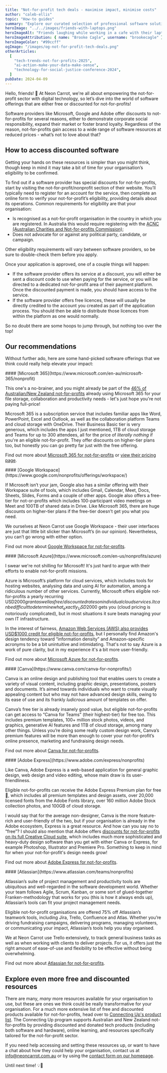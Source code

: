 ```yaml
---
title: "Not-for-profit tech deals - maximise impact, minimise costs"
author: "caleb-ellis"
topic: "How-to guides"
summary: "Explore our curated selection of professional software solutions available at free or discounted rates for not-for-profits. Featuring offers from Microsoft, Google and Adobe, enhance your organisation's impact and elevate your mission with the right tech tools!"
heroImage: "../../images/friends-with-laptops.png"
heroImageAlt: "Friends laughing while working in a cafe with their laptops"
heroImageAttribution: { name: "Brooke Cagle", username: "brookecagle" }
heroImageColor: "#99ccff"
ogImage: "/images/og-not-for-profit-tech-deals.png"
otherArticles:
  [
    "tech-trends-not-for-profits-2025",
    "ai-action-make-your-data-make-sense",
    "technology-for-social-justice-conference-2024",
  ]
pubDate: 2024-04-09
---
```




Hello, friends! 👋 At Neon Carrot, we're all about empowering the not-for-profit sector with digital technology, so let’s dive into the world of software offerings that are either free or discounted for not-for-profits!

Software providers like Microsoft, Google and Adobe offer discounts to not-for-profits for several reasons, either to demonstrate corporate social responsibility, expand their market or foster brand loyalty. Regardless of the reason, not-for-profits gain access to a wide range of software resources at reduced prices - what’s not to love about that?

## How to access discounted software

Getting your hands on these resources is simpler than you might think, though keep in mind it may take a bit of time for your organisation’s eligibility to be confirmed.

To find out if a software provider has special discounts for not-for-profits, start by visiting the not-for-profit/nonprofit section of their website. You’ll typically need to register for an account for the service, then complete an online form to verify your not-for-profit’s eligibility, providing details about its operations. Common requirements for eligibility are that your organisation:

- Is recognised as a not-for-profit organisation in the country in which you are registered. In Australia this would require registering with the [ACNC (Australian Charities and Not-for-profits Commission)](https://www.acnc.gov.au/);
- Does not advocate for or against any political party, candidate, or campaign.

Other eligibility requirements will vary between software providers, so be sure to double-check them before you apply.

Once your application is approved, one of a couple things will happen:

- If the software provider offers its service at a discount, you will either be sent a discount code to use when paying for the service, or you will be directed to a dedicated not-for-profit area of their payment platform. Once the discounted payment is made, you should have access to the service.
- If the software provider offers free licences, these will usually be directly credited to the account you created as part of the application process. You should then be able to distribute those licences from within the platform as one would normally.

So no doubt there are some hoops to jump through, but nothing too over the top!

## Our recommendations

Without further ado, here are some hand-picked software offerings that we think could really help elevate your impact:

<div class="article-image-wrapper spv-6">
  <Picture
    alt="Microsoft 365 logo with their base product offerings"
    class="article-image"
    formats={["webp"]}
    height={400}
    loading="lazy"
    sizes="(min-width: 456px) 760px, 412px"
    src={microsoft365}
    width={760}
    widths={[760, 412]}
  />
</div>
#### [Microsoft 365](https://www.microsoft.com/en-au/microsoft-365/nonprofit)

This one's a no-brainer, and you might already be part of the [46% of Australian/New Zealand not-for-profits](https://www.infoxchange.org/sites/default/files/infoxchanges_2023_digital_technology_in_the_not-for-profit_sector_report.pdf) already using Microsoft 365 for your file storage, collaboration and productivity needs - let's just hope you're not paying full-price!

Microsoft 365 is a subscription service that includes familiar apps like Word, PowerPoint, Excel and Outlook, as well as the collaboration platform Teams and cloud storage with OneDrive. Their Business Basic tier is very generous, which includes the apps I just mentioned, 1TB of cloud storage and Teams for up to 300 attendees, all for the price of _literally nothing_ if you're an eligible not-for-profit. They offer discounts on higher-tier plans too, but honestly you can go pretty far just with the free offering.

Find out more about [Microsoft 365 for not-for-profits](https://www.microsoft.com/en-au/microsoft-365/nonprofit) or [view their pricing page](https://www.microsoft.com/en-au/microsoft-365/enterprise/nonprofit-plans-and-pricing).

<div class="article-image-wrapper spv-6">
  <Picture
    alt="Google Workspace logo with their base product offerings"
    class="article-image"
    formats={["webp"]}
    height={400}
    loading="lazy"
    sizes="(min-width: 456px) 760px, 412px"
    src={googleWorkspace}
    width={760}
    widths={[760, 412]}
  />
</div>
#### [Google Workspace](https://www.google.com/nonprofits/offerings/workspace/)

If Microsoft isn’t your jam, Google also has a similar offering with their Workspace suite of tools, which includes Gmail, Calendar, Meet, Docs, Sheets, Slides, Forms and a couple of other apps. Google also offers a free-tier for not-or-profits which includes 100-participant video meetings on Meet and 100TB of shared data in Drive. Like Microsoft 365, there are huge discounts on higher-tier plans if the free-tier doesn’t get you what you need.

We ourselves at Neon Carrot use Google Workspace - their user interfaces are just that little bit slicker than Microsoft’s (in our opinion). Nevertheless, you can’t go wrong with either option.

Find out more about [Google Workspace for not-for-profits](https://www.google.com/nonprofits/offerings/workspace/).

<div class="article-image-wrapper spv-6">
  <Picture
    alt="Microsoft Azure logo"
    class="article-image"
    formats={["webp"]}
    height={400}
    loading="lazy"
    sizes="(min-width: 456px) 760px, 412px"
    src={microsoftAzure}
    width={760}
    widths={[760, 412]}
  />
</div>
#### [Microsoft Azure](https://www.microsoft.com/en-us/nonprofits/azure)

I swear we're not shilling for Microsoft! It's just hard to argue with their efforts to enable not-for-profit missions.

Azure is Microsoft’s platform for cloud services, which includes tools for hosting websites, analysing data and using AI for automation, among a ridiculous number of other services. Currently, Microsoft offers eligible not-for-profits a yearly recurring USD$2000 grant as well as free/discounted rates on individual cloud services. It can be difficult to determine what _exactly_ USD$2000 gets you (cloud pricing is notoriously complicated), but in most situations it sure beats managing your own IT infrastructure.

In the interest of fairness, [Amazon Web Services (AWS) also provides USD$1000 credit for eligible not-for-profits](https://aws.amazon.com/government-education/nonprofits/), but I personally find Amazon's design tendency toward “information density” and Amazon-specific acronyms to be a bit unintuitive and intimidating. That's not to say Azure is a work of pure clarity, but in my experience it's a bit more user-friendly.

Find out more about [Microsoft Azure for not-for-profits](https://www.microsoft.com/en-us/nonprofits/azure).

<div class="article-image-wrapper spv-6">
  <Picture
    alt="Canva logo with a showcase of some of their templates"
    class="article-image"
    formats={["webp"]}
    height={400}
    loading="lazy"
    sizes="(min-width: 456px) 760px, 412px"
    src={canva}
    width={760}
    widths={[760, 412]}
  />
</div>
#### [Canva](https://www.canva.com/canva-for-nonprofits/)

Canva is an online design and publishing tool that enables users to create a variety of visual content, including graphic design, presentations, posters and documents. It’s aimed towards individuals who want to create visually appealing content but who may not have advanced design skills, owing to its ease of use and its frankly _ludicrous_ amount of templates on offer.

Canva’s free tier is already insanely good value, but eligible not-for-profits can get access to “Canva for Teams” (their highest-tier) for free too. This includes premium templates, 100+ million stock photos, videos, and graphics, generative AI features and 1TB of cloud storage, among many other things. Unless you’re doing some really custom design work, Canva’s premium features will be more than enough to cover your not-for-profit’s online presence, marketing and fundraising design needs.

Find out more about [Canva for not-for-profits](https://www.canva.com/canva-for-nonprofits/).

<div class="article-image-wrapper spv-6">
  <Picture
    alt="Adobe Express app homepage"
    class="article-image"
    formats={["webp"]}
    height={428}
    loading="lazy"
    sizes="(min-width: 456px) 760px, 412px"
    src={adobeExpress}
    width={760}
    widths={[760, 412]}
  />
</div>
#### [Adobe Express](https://www.adobe.com/express/nonprofits)

Like Canva, Adobe Express is a web-based application for general graphic design, web design and video editing, whose main draw is its user-friendliness.

Eligible not-for-profits can receive the Adobe Express Premium plan for free 🎉, which includes all premium templates and design assets, over 20,000 licensed fonts from the Adobe Fonts library, over 160 million Adobe Stock collection photos, and 100GB of cloud storage.

I would say that for the average non-designer, Canva is the more feature-rich and user-friendly of the two, but if your organisation is already in the Adobe ecosystem, Express is a great resource. And how can you say no to “free”? I should also mention that Adobe offers [discounts for not-for-profits on its full Creative Cloud suite](https://www.connectingup.org/partner/adobe-charity-licensing), which includes much more sophisticated and heavy-duty design software than you get with either Canva or Express, for example Photoshop, Illustrator and Premiere Pro. Something to keep in mind for when your not-for-profit's design needs grow!

Find out more about [Adobe Express for not-for-profits](https://www.adobe.com/express/nonprofits).

<div class="article-image-wrapper spv-6">
  <Picture
    alt="Atlassian logo"
    class="article-image"
    formats={["webp"]}
    height={422}
    loading="lazy"
    sizes="(min-width: 456px) 760px, 412px"
    src={trello}
    width={760}
    widths={[760, 412]}
  />
</div>
#### [Atlassian](https://www.atlassian.com/teams/nonprofits)

Atlassian’s suite of project management and productivity tools are ubiquitous and well-regarded in the software development world. Whether your team follows Agile, Scrum, Kanban, or some sort of glued-together Franken-methodology that works for you (this is how it always ends up), Atlassian’s tools can fit your project management needs.

Eligible not-for-profit organisations are offered 75% off Atlassian’s teamwork tools, including Jira, Trello, Confluence and Atlas. Whether you’re driving fundraising campaigns, delivering programs, managing volunteers, or communicating your impact, Atlassian’s tools help you stay organised.

We at Neon Carrot use Trello extensively, to track general business tasks as well as when working with clients to deliver projects. For us, it offers just the right amount of ease-of-use and flexibility to be effective without being overwhelming.

Find out more about [Atlassian for not-for-profits](https://www.atlassian.com/teams/nonprofits).

## Explore even more free and discounted resources

There are many, _many_ more resources available for your organisation to use, but these are ones we think could be really transformative for your organisation. For a much more extensive list of free and discounted products available for not-for-profits, head over to [Connecting Up's product list](https://www.connectingup.org/products). The Connecting Up program supports Australian and New Zealand not-for-profits by providing discounted and donated tech products (including both software and hardware), online learning, and resources specifically tailored for the not-for-profit sector.

If you need help accessing and setting these resources up, or want to have a chat about how they could help your organisation, contact us at [info@neoncarrot.com.au](mailto:info@neoncarrot.com.au) or by using the [contact form on our homepage](/#contact).

Until next time! 💡🥕
